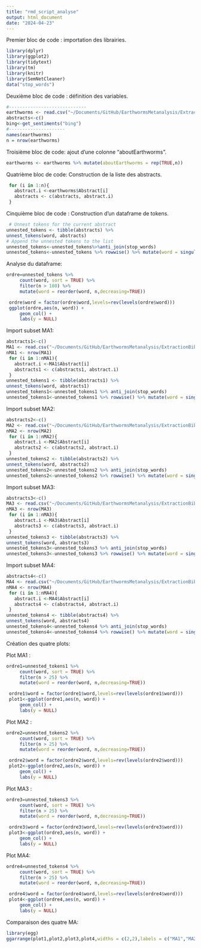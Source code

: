 ```yaml
---
title: "rmd_script_analyse"
output: html_document
date: "2024-04-23"
---
```

Premier bloc de code : importation des librairies.
```r
library(dplyr)
library(ggplot2)
library(tidytext)
library(tm)
library(knitr)
library(SemNetCleaner)
data("stop_words")
```
Deuxième bloc de code : définition des variables.
```r

#----------------------------- 
earthworms <- read.csv("~/Documents/GitHub/EarthwormsMetanalysis/ExtractionBiblio/metaanalyse_csv_final.csv")
abstracts<-c()
bing<-get_sentiments("bing")
#--------------------- 
names(earthworms)
n = nrow(earthworms)
```
Troisième bloc de code: ajout d'une colonne "aboutEarthworms".
```r
earthworms <- earthworms %>% mutate(aboutEarthworms = rep(TRUE,n))
```
Quatrième bloc de code: Construction de la liste des abstracts.
```r
 for (i in 1:n){
   abstract.i <-earthworms$Abstract[i]
   abstracts <- c(abstracts, abstract.i)
 }
```
Cinquième bloc de code : Construction d'un dataframe de tokens.
```r
 # Unnest tokens for the current abstract
unnested_tokens <- tibble(abstracts) %>%
unnest_tokens(word, abstracts)
# Append the unnested tokens to the list
unnested_tokens<-unnested_tokens%>%anti_join(stop_words)
unnested_tokens<-unnested_tokens %>% rowwise() %>% mutate(word = singularize(word))
```
Analyse du dataframe: 
```r
ordre=unnested_tokens %>%
     count(word, sort = TRUE) %>%
     filter(n > 100) %>%
     mutate(word = reorder(word, n,decreasing=TRUE))

 ordre$word = factor(ordre$word,levels=rev(levels(ordre$word)))
 ggplot(ordre,aes(n, word)) +
     geom_col() +
     labs(y = NULL)
```
Import subset MA1:
```r
abstracts1<-c()
MA1 <- read.csv("~/Documents/GitHub/EarthwormsMetanalysis/ExtractionBiblio/subset_MA1.csv")
nMA1 <- nrow(MA1)
 for (i in 1:nMA1){
   abstract.i <-MA1$Abstract[i]
   abstracts1 <- c(abstracts1, abstract.i)
 }
unnested_tokens1 <- tibble(abstracts1) %>%
unnest_tokens(word, abstracts1)
unnested_tokens1<-unnested_tokens1 %>% anti_join(stop_words)
unnested_tokens1<-unnested_tokens1 %>% rowwise() %>% mutate(word = singularize(word))
```
Import subset MA2:
```r
abstracts2<-c()
MA2 <- read.csv("~/Documents/GitHub/EarthwormsMetanalysis/ExtractionBiblio/subset_MA2.csv")
nMA2 <- nrow(MA2)
 for (i in 1:nMA2){
   abstract.i <-MA2$Abstract[i]
   abstracts2 <- c(abstracts2, abstract.i)
 }
unnested_tokens2 <- tibble(abstracts2) %>%
unnest_tokens(word, abstracts2)
unnested_tokens2<-unnested_tokens2 %>% anti_join(stop_words)
unnested_tokens2<-unnested_tokens2 %>% rowwise() %>% mutate(word = singularize(word))
```
Import subset MA3:
```r
abstracts3<-c()
MA3 <- read.csv("~/Documents/GitHub/EarthwormsMetanalysis/ExtractionBiblio/subset_MA3.csv")
nMA3 <- nrow(MA3)
 for (i in 1:nMA3){
   abstract.i <-MA3$Abstract[i]
   abstracts3 <- c(abstracts3, abstract.i)
 }
unnested_tokens3 <- tibble(abstracts3) %>%
unnest_tokens(word, abstracts3)
unnested_tokens3<-unnested_tokens3 %>% anti_join(stop_words)
unnested_tokens3<-unnested_tokens3 %>% rowwise() %>% mutate(word = singularize(word))
```
Import subset MA4:
```r
abstracts4<-c()
MA4 <- read.csv("~/Documents/GitHub/EarthwormsMetanalysis/ExtractionBiblio/subset_MA4.csv")
nMA4 <- nrow(MA4)
 for (i in 1:nMA4){
   abstract.i <-MA4$Abstract[i]
   abstracts4 <- c(abstracts4, abstract.i)
 }
unnested_tokens4 <- tibble(abstracts4) %>%
unnest_tokens(word, abstracts4)
unnested_tokens4<-unnested_tokens4 %>% anti_join(stop_words)
unnested_tokens4<-unnested_tokens4 %>% rowwise() %>% mutate(word = singularize(word))
```
Création des quatre plots:

Plot MA1 :
```r
ordre1=unnested_tokens1 %>%
     count(word, sort = TRUE) %>%
     filter(n > 25) %>%
     mutate(word = reorder(word, n,decreasing=TRUE))

 ordre1$word = factor(ordre1$word,levels=rev(levels(ordre1$word)))
 plot1<-ggplot(ordre1,aes(n, word)) +
     geom_col() +
     labs(y = NULL)
```
Plot MA2 :
```r
ordre2=unnested_tokens2 %>%
     count(word, sort = TRUE) %>%
     filter(n > 25) %>%
     mutate(word = reorder(word, n,decreasing=TRUE))

 ordre2$word = factor(ordre2$word,levels=rev(levels(ordre2$word)))
 plot2<-ggplot(ordre2,aes(n, word)) +
     geom_col() +
     labs(y = NULL)
```
Plot MA3 :
```r
ordre3=unnested_tokens3 %>%
     count(word, sort = TRUE) %>%
     filter(n > 25) %>%
     mutate(word = reorder(word, n,decreasing=TRUE))

 ordre3$word = factor(ordre3$word,levels=rev(levels(ordre3$word)))
 plot3<-ggplot(ordre3,aes(n, word)) +
     geom_col() +
     labs(y = NULL)
```
Plot MA4:
```r
ordre4=unnested_tokens4 %>%
     count(word, sort = TRUE) %>%
     filter(n > 25) %>%
     mutate(word = reorder(word, n,decreasing=TRUE))

 ordre4$word = factor(ordre4$word,levels=rev(levels(ordre4$word)))
 plot4<-ggplot(ordre4,aes(n, word)) +
     geom_col() +
     labs(y = NULL)
```
Comparaison des quatre MA:
```r
library(egg)
ggarrange(plot1,plot2,plot3,plot4,widths = c(2,2),labels = c("MA1","MA2","MA3","MA4"))
```

